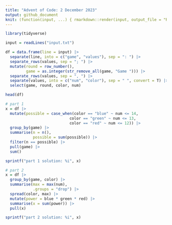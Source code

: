 ```yaml
---
title: "Advent of Code: 2 December 2023"
output: github_document
knit: (function(input, ...) { rmarkdown::render(input, output_file = "README.md", envir = globalenv()) })
---
```


```r
library(tidyverse)
```

```r
input = readLines("input.txt")
```

```r
df = data.frame(line = input) |>
  separate(line, into = c("game", "values"), sep = ": ") |>
  separate_rows(values, sep = "; ") |>
  mutate(round = row_number(),
         game = as.integer(str_remove_all(game, "Game "))) |>
  separate_rows(values, sep = ", ") |>
  separate(values, into = c("num", "color"), sep = " ", convert = T) |>
  select(game, round, color, num)

head(df)
```

```r
# part 1
x = df |>
  mutate(possible = case_when(color == "blue" ~ num <= 14,
                            color == "green" ~ num <= 13,
                            color == "red" ~ num <= 12)) |>
  group_by(game) |>
  summarise(n = n(),
            possible = sum(possible)) |>
  filter(n == possible) |>
  pull(game) |>
  sum()

sprintf("part 1 solution: %i", x)
```

```r
# part 2
x = df |>
  group_by(game, color) |>
  summarise(max = max(num),
            .groups = "drop") |>
  spread(color, max) |>
  mutate(power = blue * green * red) |>
  summarise(x = sum(power)) |>
  pull(x)

sprintf("part 2 solution: %i", x)
```































